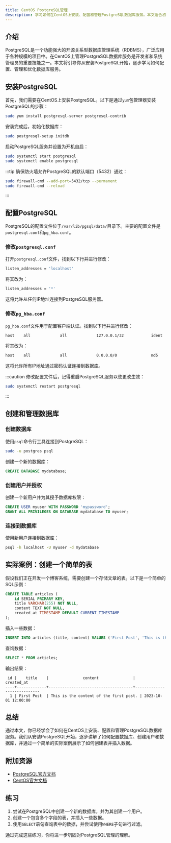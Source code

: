 ```yaml
---
title: CentOS PostgreSQL管理
description: 学习如何在CentOS上安装、配置和管理PostgreSQL数据库服务。本文适合初学者，涵盖从基础安装到实际应用的全过程。
---
```


## 介绍

PostgreSQL是一个功能强大的开源关系型数据库管理系统（RDBMS），广泛应用于各种规模的项目中。在CentOS上管理PostgreSQL数据库服务是开发者和系统管理员的重要技能之一。本文将引导你从安装PostgreSQL开始，逐步学习如何配置、管理和优化数据库服务。

## 安装PostgreSQL

首先，我们需要在CentOS上安装PostgreSQL。以下是通过`yum`包管理器安装PostgreSQL的步骤：

```bash
sudo yum install postgresql-server postgresql-contrib
```

安装完成后，初始化数据库：

```bash
sudo postgresql-setup initdb
```

启动PostgreSQL服务并设置为开机自启：

```bash
sudo systemctl start postgresql
sudo systemctl enable postgresql
```

:::tip
确保防火墙允许PostgreSQL的默认端口（5432）通过：

```bash
sudo firewall-cmd --add-port=5432/tcp --permanent
sudo firewall-cmd --reload
```
:::

## 配置PostgreSQL

PostgreSQL的配置文件位于`/var/lib/pgsql/data/`目录下。主要的配置文件是`postgresql.conf`和`pg_hba.conf`。

### 修改`postgresql.conf`

打开`postgresql.conf`文件，找到以下行并进行修改：

```bash
listen_addresses = 'localhost'
```

将其改为：

```bash
listen_addresses = '*'
```

这将允许从任何IP地址连接到PostgreSQL服务器。

### 修改`pg_hba.conf`

`pg_hba.conf`文件用于配置客户端认证。找到以下行并进行修改：

```bash
host    all             all             127.0.0.1/32            ident
```

将其改为：

```bash
host    all             all             0.0.0.0/0               md5
```

这将允许所有IP地址通过密码认证连接到数据库。

:::caution
修改配置文件后，记得重启PostgreSQL服务以使更改生效：

```bash
sudo systemctl restart postgresql
```
:::

## 创建和管理数据库

### 创建数据库

使用`psql`命令行工具连接到PostgreSQL：

```bash
sudo -u postgres psql
```

创建一个新的数据库：

```sql
CREATE DATABASE mydatabase;
```

### 创建用户并授权

创建一个新用户并为其授予数据库权限：

```sql
CREATE USER myuser WITH PASSWORD 'mypassword';
GRANT ALL PRIVILEGES ON DATABASE mydatabase TO myuser;
```

### 连接到数据库

使用新用户连接到数据库：

```bash
psql -h localhost -U myuser -d mydatabase
```

## 实际案例：创建一个简单的表

假设我们正在开发一个博客系统，需要创建一个存储文章的表。以下是一个简单的SQL示例：

```sql
CREATE TABLE articles (
    id SERIAL PRIMARY KEY,
    title VARCHAR(255) NOT NULL,
    content TEXT NOT NULL,
    created_at TIMESTAMP DEFAULT CURRENT_TIMESTAMP
);
```

插入一些数据：

```sql
INSERT INTO articles (title, content) VALUES ('First Post', 'This is the content of the first post.');
```

查询数据：

```sql
SELECT * FROM articles;
```

输出结果：

```
 id |    title    |               content               |         created_at         
----+-------------+-------------------------------------+----------------------------
  1 | First Post  | This is the content of the first post. | 2023-10-01 12:00:00
```

## 总结

通过本文，你已经学会了如何在CentOS上安装、配置和管理PostgreSQL数据库服务。我们从安装PostgreSQL开始，逐步讲解了如何配置数据库、创建用户和数据库，并通过一个简单的实际案例展示了如何创建表并插入数据。

## 附加资源

- [PostgreSQL官方文档](https://www.postgresql.org/docs/)
- [CentOS官方文档](https://www.centos.org/docs/)

## 练习

1. 尝试在PostgreSQL中创建一个新的数据库，并为其创建一个用户。
2. 创建一个包含多个字段的表，并插入一些数据。
3. 使用`SELECT`语句查询表中的数据，并尝试使用`WHERE`子句进行过滤。

通过完成这些练习，你将进一步巩固对PostgreSQL管理的理解。